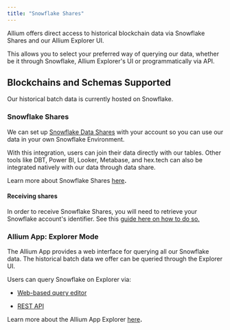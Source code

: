 ```yaml
---
title: "Snowflake Shares"
---
```


Allium offers direct access to historical blockchain data via Snowflake Shares and our Allium Explorer UI.

This allows you to select your preferred way of querying our data, whether be it through Snowflake, Allium Explorer's UI or programmatically via API.

## Blockchains and Schemas Supported

Our historical batch data is currently hosted on Snowflake.

### Snowflake Shares

We can set up [Snowflake Data Shares](https://docs.snowflake.com/en/user-guide/data-sharing-intro) with your account so you can use our data in your own Snowflake Environment.

With this integration, users can join their data directly with our tables. Other tools like DBT, Power BI, Looker, Metabase, and hex.tech can also be integrated natively with our data through data share.

Learn more about Snowflake Shares [here](https://docs.snowflake.com/en/user-guide/data-sharing-intro)**.**

#### Receiving shares

In order to receive Snowflake Shares, you will need to retrieve your Snowflake account's identifier. See this [guide here on how to do so.](https://docs.snowflake.com/en/user-guide/admin-account-identifier#finding-the-organization-and-account-name-for-an-account)

### Allium App: Explorer Mode

The Allium App provides a web interface for querying all our Snowflake data. The historical batch data we offer can be queried through the Explorer UI.

Users can query Snowflake on Explorer via:

* [Web-based query editor](/data-products-analytics/allium-explorer/query-runner)

* [REST API](/data-products-analytics/allium-explorer/explorer-api)

Learn more about the Allium App Explorer [here](https://docs.allium.so/allium-app/explorer)**.**



